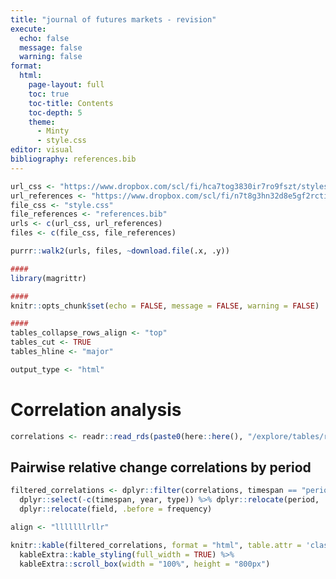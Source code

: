 ---
title: "journal of futures markets - revision"
execute:
  echo: false
  message: false
  warning: false
format:
  html:
    page-layout: full
    toc: true
    toc-title: Contents
    toc-depth: 5
    theme: 
      - Minty
      - style.css
editor: visual
bibliography: references.bib
---

<style>
<!-- .main-container { -->
<!--   max-width: 95vw; /* Adjust this value as needed */ -->
<!--   margin: 0 auto; /* Center align the content */ -->
<!--   padding: 0; -->
<!-- } -->

#quarto-content {
  max-width: 95vw;
  margin: 0 auto;
  padding: 0;
}

.no-wrap-table th, .no-wrap-table td {
  white-space: nowrap;
}
</style>


```{r globals, echo=FALSE}
url_css <- "https://www.dropbox.com/scl/fi/hca7tog3830ir7ro9fszt/styles.css?rlkey=pma97454kb75qzuj9znv86zrf&dl=1"
url_references <- "https://www.dropbox.com/scl/fi/n7t8g3hn32d8e5gf2rcti/references.bib?rlkey=xy251n44q3y0t3omxpqk0dvyf&dl=1"
file_css <- "style.css"
file_references <- "references.bib"
urls <- c(url_css, url_references)
files <- c(file_css, file_references)

purrr::walk2(urls, files, ~download.file(.x, .y))

####
library(magrittr)

####
knitr::opts_chunk$set(echo = FALSE, message = FALSE, warning = FALSE)

####
tables_collapse_rows_align <- "top"
tables_cut <- TRUE
tables_hline <- "major"

output_type <- "html"
```

# Correlation analysis

```{r correlations-load, echo=FALSE}
correlations <- readr::read_rds(paste0(here::here(), "/explore/tables/revision-jfm/correlations.rds"))
```

## Pairwise relative change correlations by period

```{r correlations-relative-periods, echo=FALSE}
filtered_correlations <- dplyr::filter(correlations, timespan == "period", type == "return") %>%
  dplyr::select(-c(timespan, year, type)) %>% dplyr::relocate(period, .before = regime) %>%
  dplyr::relocate(field, .before = frequency)

align <- "lllllllrllr"

knitr::kable(filtered_correlations, format = "html", table.attr = 'class="no-wrap-table"') %>% 
  kableExtra::kable_styling(full_width = TRUE) %>%
  kableExtra::scroll_box(width = "100%", height = "800px")
```

